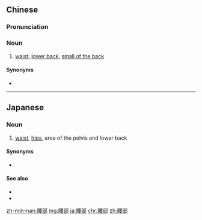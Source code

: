 ==Chinese==
{{zh-forms}}

===Pronunciation===
{{zh-pron
|m=yāobù
|c=jiu1 bou6
|mn=io-pō͘
|cat=n
}}

===Noun===
{{zh-noun}}

# {{lb|zh|anatomy}} [[waist]]; [[lower back]]; [[small of the back]]

====Synonyms====
* {{zh-l|腰骶部}}

----

==Japanese==
{{ja-kanjitab|よう|ぶ|yomi=on}}

===Noun===
{{ja-noun|ようぶ}}

# [[waist]], [[hips]], area of the pelvis and lower back

====Synonyms====
* {{ja-r|腰|こし}}

====See also====
* {{ja-r|胴のくびれ|どう の くびれ}}
* {{ja-r|胴回り|どうまわり}}

[[zh-min-nan:腰部]]
[[mg:腰部]]
[[ja:腰部]]
[[chr:腰部]]
[[zh:腰部]]